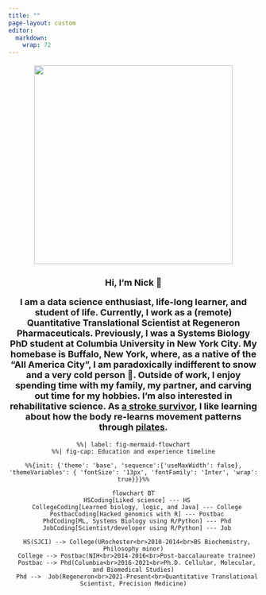 ```yaml
---
title: ""
page-layout: custom
editor: 
  markdown: 
    wrap: 72
---
```


::: {.column-screen style="text-align: center; font-size:18px"}
![](headshot.png){width="400px" max-width="100%"}

<p style="font-size:27px">

**Hi, I'm Nick 👋**

</p>

<p>**I am a data science enthusiast, life-long learner, and student of
life. Currently, I work as a (remote) Quantitative Translational
Scientist at Regeneron Pharmaceuticals. Previously, I was a Systems
Biology PhD student at Columbia University in New York City. My homebase
is Buffalo, New York, where, as a native of the "All America City", I am
paradoxically indifferent to snow and a very cold person 😬. Outside of
work, I enjoy spending time with my family, my partner, and carving out
time for my hobbies. I'm also interested in rehabilitative science. As
[a stroke
survivor](https://www.wgrz.com/article/life/wny-native-continues-recovery-from-stroke/244046774),
I like learning about how the body re-learns movement patterns through
[pilates](http://www.koppelemethod.com/).**</p>
:::

<style>
	.mermaid  {
	text-align: center;
	overflow-x: scroll;
	}
</style>
```mermaid
%%| label: fig-mermaid-flowchart
%%| fig-cap: Education and experience timeline

%%{init: {'theme': 'base', 'sequence':{'useMaxWidth': false}, 'themeVariables': { 'fontSize': '13px', 'fontFamily': 'Inter', 'wrap': true}}}%%

flowchart BT
  HSCoding[Liked science] --- HS
  CollegeCoding[Learned biology, logic, and Java] --- College
  PostbacCoding[Hacked genomics with R] --- Postbac
  PhdCoding[ML, Systems Biology using R/Python] --- Phd
  JobCoding[Scientist/developer using R/Python] --- Job

  HS(SJCI) --> College(URochester<br>2010-2014<br>BS Biochemistry, Philosophy minor)
  College --> Postbac(NIH<br>2014-2016<br>Post-baccalaureate trainee)
  Postbac --> Phd(Columbia<br>2016-2021<br>Ph.D. Cellular, Molecular, and Biomedical Studies)
  Phd -->  Job(Regeneron<br>2021-Present<br>Quantitative Translational Scientist, Precision Medicine)
 
```
